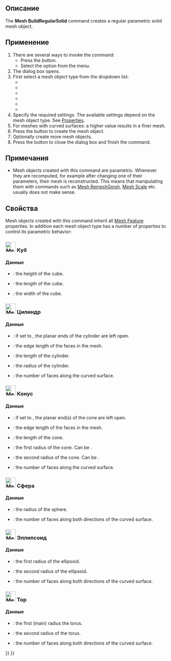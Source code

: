 <languages/>

{{Docnav/ru
|[[Mesh_Scale/ru|Масштаб]]
|[[Mesh_Union/ru|Объединение]]
|[[Mesh_Workbench/ru|Верстак "Mesh"]]
|IconL=Mesh_Scale.svg
|IconR=Mesh_Union.svg
|IconC=Workbench_Mesh.svg
}}

{{GuiCommand/ru
|Name/ru=Правильное геометрическое тело
|Name=Mesh_BuildRegularSolid
|MenuLocation=Полигональные Сетки → Правильное геометрическое тело...
|Workbenches=[[Mesh_Workbench/ru|Mesh]]
}}

<span id="Description"></span>
==Описание==

The '''Mesh BuildRegularSolid''' command creates a regular parametric solid mesh object.

<span id="Usage"></span>
==Применение==

# There are several ways to invoke the command:
#* Press the {{Button|[[Image:Mesh_BuildRegularSolid.svg|16px]] [[Mesh_BuildRegularSolid|Regular solid...]]}} button.
#* Select the {{MenuCommand|Meshes → [[Image:Mesh_BuildRegularSolid.svg|16px]] Regular solid...}} option from the menu.
# The {{MenuCommand|Regular Solid}} dialog box opens.
# First select a mesh object type from the dropdown list:
#* {{MenuCommand|[[Image:Mesh_Cube.svg|16px]] Cube}}
#* {{MenuCommand|[[Image:Mesh_Cylinder.svg|16px]] Cylinder}}
#* {{MenuCommand|[[Image:Mesh_Cone.svg|16px]] Cone}}
#* {{MenuCommand|[[Image:Mesh_Sphere.svg|16px]] Sphere}}
#* {{MenuCommand|[[Image:Mesh_Ellipsoid.svg|16px]] Ellipsoid}}
#* {{MenuCommand|[[Image:Mesh_Torus.svg|16px]] Torus}}
# Specify the required settings. The available settings depend on the mesh object type. See [[#Properties|Properties]].
# For meshes with curved surfaces: a higher {{MenuCommand|Sampling}} value results in a finer mesh.
# Press the {{button|Create}} button to create the mesh object.
# Optionally create more mesh objects.
# Press the {{button|Close}} button to close the dialog box and finish the command.

<span id="Notes"></span>
==Примечания==

* Mesh objects created with this command are parametric. Whenever they are recomputed, for example after changing one of their parameters, their mesh is reconstructed. This means that manipulating them with commands such as [[Mesh_RemeshGmsh|Mesh RemeshGmsh]], [[Mesh_Scale|Mesh Scale]] etc. usually does not make sense.

<span id="Properties"></span>
==Свойства==

Mesh objects created with this command inherit all [[Mesh_Feature|Mesh Feature]] properties. In addition each mesh object type has a number of properties to control its parametric behavior:

<span id="32px_Cube"></span>
===[[Image:Mesh_Cube.svg|32px]] Куб===

<span id="Data"></span>
====Данные====

{{TitleProperty|Cube}}

* {{PropertyData|Height|FloatConstraint}}: the height of the cube.
* {{PropertyData|Length|FloatConstraint}}: the length of the cube.
* {{PropertyData|Width|FloatConstraint}}: the width of the cube.

<span id="32px_Cylinder"></span>
===[[Image:Mesh_Cylinder.svg|32px]] Цилиндр===

<span id="Data"></span>
====Данные====

{{TitleProperty|Основные}}

* {{PropertyData|Closed|Bool}}: if set to {{FALSE}}, the planar ends of the cylinder are left open. 
* {{PropertyData|Edge Length|FloatConstraint}}: the edge length of the faces in the mesh.
* {{PropertyData|Length|FloatConstraint}}: the length of the cylinder.
* {{PropertyData|Radius|FloatConstraint}}: the radius of the cylinder.
* {{PropertyData|Sampling|IntegerConstraint}}: the number of faces along the curved surface.

<span id="32px_Cone"></span>
===[[Image:Mesh_Cone.svg|32px]] Конус===

<span id="Data"></span>
====Данные====

{{TitleProperty|Основные}}

* {{PropertyData|Closed|Bool}}: if set to {{FALSE}}, the planar end(s) of the cone are left open. 
* {{PropertyData|Edge Length|FloatConstraint}}: the edge length of the faces in the mesh.
* {{PropertyData|Length|FloatConstraint}}: the length of the cone.
* {{PropertyData|Radius 1|FloatConstraint}}: the first radius of the cone. Can be {{value|0}}.
* {{PropertyData|Radius 2|FloatConstraint}}: the second radius of the cone. Can be {{value|0}}.
* {{PropertyData|Sampling|IntegerConstraint}}: the number of faces along the curved surface.

<span id="32px_Sphere"></span>
===[[Image:Mesh_Sphere.svg|32px]] Сфера===

<span id="Data"></span>
====Данные====

{{TitleProperty|Основные}}

* {{PropertyData|Radius|FloatConstraint}}: the  radius of the sphere.
* {{PropertyData|Sampling|IntegerConstraint}}: the number of faces along both directions of the curved surface.

<span id="32px_Ellipsoid"></span>
===[[Image:Mesh_Ellipsoid.svg|32px]] Эллипсоид===

<span id="Data"></span>
====Данные====

{{TitleProperty|Основные}}

* {{PropertyData|Radius 1|FloatConstraint}}: the first radius of the ellipsoid.
* {{PropertyData|Radius 2|FloatConstraint}}: the second radius of the ellipsoid.
* {{PropertyData|Sampling|IntegerConstraint}}: the number of faces along both directions of the curved surface.

<span id="32px_Torus"></span>
===[[Image:Mesh_Torus.svg|32px]] Тор===

<span id="Data"></span>
====Данные====

{{TitleProperty|Основные}}

* {{PropertyData|Radius 1|FloatConstraint}}: the first (main) radius the torus.
* {{PropertyData|Radius 2|FloatConstraint}}: the second radius of the torus.
* {{PropertyData|Sampling|IntegerConstraint}}: the number of faces along both directions of the curved surface.


{{Docnav/ru
|[[Mesh_Scale/ru|Масштаб]]
|[[Mesh_Union/ru|Объединение]]
|[[Mesh_Workbench/ru|Верстак "Mesh"]]
|IconL=Mesh_Scale.svg
|IconR=Mesh_Union.svg
|IconC=Workbench_Mesh.svg
}}

{{Mesh Tools navi{{#translation:}}}}
{{Userdocnavi{{#translation:}}}}
{{clear}}